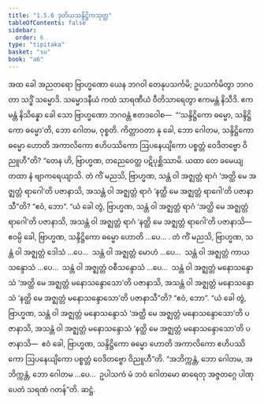 ```yaml
---
title: "1.5.6 ဒုတိယသန္ဒိဋ္ဌိကသုတ္တ"
tableOfContents: false
sidebar:
  order: 6
type: "tipitaka"
basket: "su"
book: "a6"
---
```



<DynamicBreadcrumb />

<Division number="48" book="a6" e="ch" v="16" p="314">

<Paragraph number="364" book="a6">
အထ ခေါ အညတရော ဗြာဟ္မဏော ယေန ဘဂဝါ တေနုပသင်္ကမိ; ဥပသင်္ကမိတွာ ဘဂဝတာ သဒ္ဓိံ သမ္မောဒိ. သမ္မောဒနီယံ ကထံ သာရဏီယံ ဝီတိသာရေတွာ ဧကမန္တံ နိသီဒိ. ဧကမန္တံ နိသိန္နော ခေါ သော ဗြာဟ္မဏော ဘဂဝန္တံ ဧတဒဝေါစ—  “‘သန္ဒိဋ္ဌိကော ဓမ္မော, သန္ဒိဋ္ဌိကော ဓမ္မော’တိ, ဘော ဂေါတမ, ဝုစ္စတိ. ကိတ္တာဝတာ နု ခေါ, ဘော ဂေါတမ, သန္ဒိဋ္ဌိကော ဓမ္မော ဟောတိ အကာလိကော ဧဟိပဿိကော ဩပနေယျိကော ပစ္စတ္တံ ဝေဒိတဗ္ဗော ဝိညူဟီ”တိ?
</Paragraph>

<Paragraph number="365" book="a6">
“တေန ဟိ, ဗြာဟ္မဏ, တညေဝေတ္ထ ပဋိပုစ္ဆိဿာမိ. ယထာ တေ ခမေယျ တထာ နံ ဗျာကရေယျာသိ. တံ ကိံ မညသိ, ဗြာဟ္မဏ, သန္တံ ဝါ အဇ္ဈတ္တံ ရာဂံ ‘အတ္ထိ မေ အဇ္ဈတ္တံ ရာဂေါ’တိ ပဇာနာသိ, အသန္တံ ဝါ အဇ္ဈတ္တံ ရာဂံ ‘နတ္ထိ မေ အဇ္ဈတ္တံ ရာဂေါ’တိ ပဇာနာသီ”တိ? “ဧဝံ, ဘော”. “ယံ ခေါ တွံ, ဗြာဟ္မဏ, သန္တံ ဝါ အဇ္ဈတ္တံ ရာဂံ ‘အတ္ထိ မေ အဇ္ဈတ္တံ ရာဂေါ’တိ ပဇာနာသိ, အသန္တံ ဝါ အဇ္ဈတ္တံ ရာဂံ ‘နတ္ထိ မေ အဇ္ဈတ္တံ ရာဂေါ’တိ ပဇာနာသိ—  ဧဝမ္ပိ ခေါ, ဗြာဟ္မဏ, သန္ဒိဋ္ဌိကော ဓမ္မော ဟောတိ …ပေ… .
</Paragraph>

<Paragraph number="366" book="a6">
တံ ကိံ မညသိ, ဗြာဟ္မဏ, သန္တံ ဝါ အဇ္ဈတ္တံ ဒေါသံ …ပေ…  သန္တံ ဝါ အဇ္ဈတ္တံ မောဟံ …ပေ…  သန္တံ ဝါ အဇ္ဈတ္တံ ကာယသန္ဒောသံ …ပေ…  သန္တံ ဝါ အဇ္ဈတ္တံ ဝစီသန္ဒောသံ …ပေ…  သန္တံ ဝါ အဇ္ဈတ္တံ မနောသန္ဒောသံ ‘အတ္ထိ မေ အဇ္ဈတ္တံ မနောသန္ဒောသော’တိ ပဇာနာသိ, အသန္တံ ဝါ အဇ္ဈတ္တံ မနောသန္ဒောသံ ‘နတ္ထိ မေ အဇ္ဈတ္တံ မနောသန္ဒောသော’တိ ပဇာနာသီ”တိ? “ဧဝံ, ဘော”. “ယံ ခေါ တွံ, ဗြာဟ္မဏ, သန္တံ ဝါ အဇ္ဈတ္တံ မနောသန္ဒောသံ ‘အတ္ထိ မေ အဇ္ဈတ္တံ မနောသန္ဒောသော’တိ ပဇာနာသိ, အသန္တံ ဝါ အဇ္ဈတ္တံ မနောသန္ဒောသံ ‘နတ္ထိ မေ အဇ္ဈတ္တံ မနောသန္ဒောသော’တိ ပဇာနာသိ—  ဧဝံ ခေါ, ဗြာဟ္မဏ, သန္ဒိဋ္ဌိကော ဓမ္မော ဟောတိ အကာလိကော ဧဟိပဿိကော ဩပနေယျိကော ပစ္စတ္တံ ဝေဒိတဗ္ဗော ဝိညူဟီ”တိ.
</Paragraph>

<Paragraph number="367" book="a6">
“အဘိက္ကန္တံ, ဘော ဂေါတမ, အဘိက္ကန္တံ, ဘော ဂေါတမ …ပေ…  ဥပါသကံ မံ ဘဝံ ဂေါတမော ဓာရေတု အဇ္ဇတဂ္ဂေ ပါဏုပေတံ သရဏံ ဂတန်”တိ.

</Paragraph>
</Division>

<Paragraph number="368" type="center" book="a6">
ဆဋ္ဌံ.
</Paragraph>